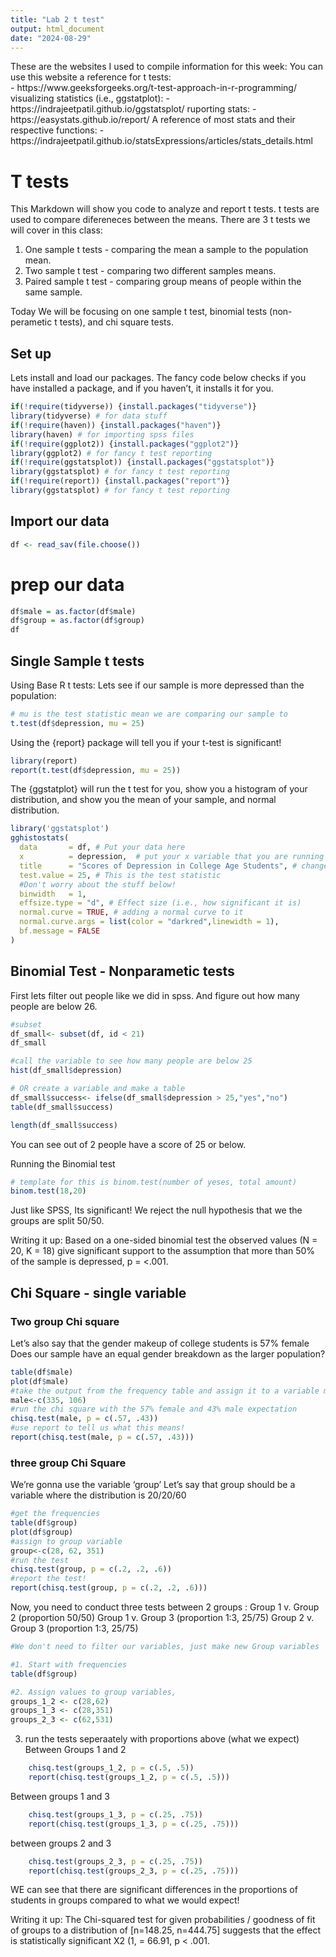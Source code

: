 ```yaml
---
title: "Lab 2 t test"
output: html_document
date: "2024-08-29"
---
```


These are the websites I used to compile information for this week:
You can use this website a reference for t tests:  
- https://www.geeksforgeeks.org/t-test-approach-in-r-programming/
visualizing statistics (i.e., ggstatplot):
- https://indrajeetpatil.github.io/ggstatsplot/
ruporting stats:
- https://easystats.github.io/report/
A reference of most stats and their respective functions:
- https://indrajeetpatil.github.io/statsExpressions/articles/stats_details.html

# T tests
This Markdown will show you code to analyze and report t tests. t tests are used
to compare difereneces between the means. There are 3 t tests we will cover in this class:

1. One sample t tests - comparing the mean a sample to the population mean.
2. Two sample t test - comparing two different samples means.
3. Paired sample t test - comparing group means of people within the same sample.


Today We will be focusing on one sample t test, binomial tests (non-perametic t tests), and chi square tests. 

## Set up
Lets install and load our packages. The fancy code below checks if you have 
installed a package, and if you haven't, it installs it for you.
```r
if(!require(tidyverse)) {install.packages("tidyverse")}
library(tidyverse) # for data stuff
if(!require(haven)) {install.packages("haven")}
library(haven) # for importing spss files
if(!require(ggplot2)) {install.packages("ggplot2")}
library(ggplot2) # for fancy t test reporting
if(!require(ggstatsplot)) {install.packages("ggstatsplot")}
library(ggstatsplot) # for fancy t test reporting
if(!require(report)) {install.packages("report")}
library(ggstatsplot) # for fancy t test reporting
```

## Import our data
```r
df <- read_sav(file.choose())
```

# prep our data
```r
df$male = as.factor(df$male)
df$group = as.factor(df$group)
df
```

## Single Sample t tests
Using Base R t tests: Lets see if our sample is more depressed than the population:
```r
# mu is the test statistic mean we are comparing our sample to 
t.test(df$depression, mu = 25)
```

Using the {report} package will tell you if your t-test is significant!
```r
library(report)
report(t.test(df$depression, mu = 25))
```

The {ggstatplot} will run the t test for you, show you a histogram of 
your distribution, and show you the mean of your sample, and normal distribution.
```r
library('ggstatsplot')
gghistostats(
  data       = df, # Put your data here
  x          = depression,  # put your x variable that you are running the test here
  title      = "Scores of Depression in College Age Students", # change the title
  test.value = 25, # This is the test statistic
  #Don't worry about the stuff below!
  binwidth   = 1,
  effsize.type = "d", # Effect size (i.e., how significant it is)
  normal.curve = TRUE, # adding a normal curve to it
  normal.curve.args = list(color = "darkred",linewidth = 1),
  bf.message = FALSE
)
```

## Binomial Test - Nonparametic tests

First lets filter out people like we did in spss. And figure out how many people are below 26.
```r
#subset
df_small<- subset(df, id < 21)
df_small

#call the variable to see how many people are below 25
hist(df_small$depression)

# OR create a variable and make a table
df_small$success<- ifelse(df_small$depression > 25,"yes","no") 
table(df_small$success)

length(df_small$success)
```
You can see out of 2 people have a score of 25 or below.

Running the Binomial test
```r
# template for this is binom.test(number of yeses, total amount)
binom.test(18,20)
```
Just like SPSS, Its significant! We reject the null hypothesis that we the groups are split 50/50.

Writing it up: 
Based on a one-sided binomial test the observed values (N = 20, K = 18) give significant support to the assumption that more than 50% of the sample is depressed, p = <.001. 

## Chi Square - single variable

### Two group Chi square
Let’s also say that the gender makeup of college students is 57% female
Does our sample have an equal gender breakdown as the larger population?
```r
table(df$male)
plot(df$male)
#take the output from the frequency table and assign it to a variable male
male<-c(335, 106)
#run the chi square with the 57% female and 43% male expectation
chisq.test(male, p = c(.57, .43))
#use report to tell us what this means!
report(chisq.test(male, p = c(.57, .43)))
```

### three group Chi Square 

We’re gonna use the variable ‘group’
Let’s say that group should be a variable where the distribution is 20/20/60
```r
#get the frequencies
table(df$group)
plot(df$group)
#assign to group variable
group<-c(28, 62, 351)
#run the test
chisq.test(group, p = c(.2, .2, .6))
#report the test!
report(chisq.test(group, p = c(.2, .2, .6)))
```
Now, you need to conduct three tests between 2 groups
:
Group 1 v. Group 2 (proportion 50/50)
Group 1 v. Group 3 (proportion 1:3, 25/75)
Group 2 v. Group 3 (proportion 1:3, 25/75)
```r
#We don't need to filter our variables, just make new Group variables

#1. Start with frequencies 
table(df$group)

#2. Assign values to group variables, 
groups_1_2 <- c(28,62)
groups_1_3 <- c(28,351)
groups_2_3 <- c(62,531)


```

3. run the tests seperaately with proportions above (what we expect)
Between Groups 1 and 2
```r

    chisq.test(groups_1_2, p = c(.5, .5))
    report(chisq.test(groups_1_2, p = c(.5, .5)))
```

Between groups 1 and 3
```r
    chisq.test(groups_1_3, p = c(.25, .75))
    report(chisq.test(groups_1_3, p = c(.25, .75)))
```

between groups 2 and 3 
```r
    chisq.test(groups_2_3, p = c(.25, .75))
    report(chisq.test(groups_2_3, p = c(.25, .75)))
```

WE can see that there are significant differences in the proportions of students
in groups compared to what we would expect!

Writing it up:
The Chi-squared test for given probabilities / goodness of fit of groups to
a distribution of [n=148.25, n=444.75] suggests that the effect is
statistically significant X2 (1, = 66.91, p < .001.


